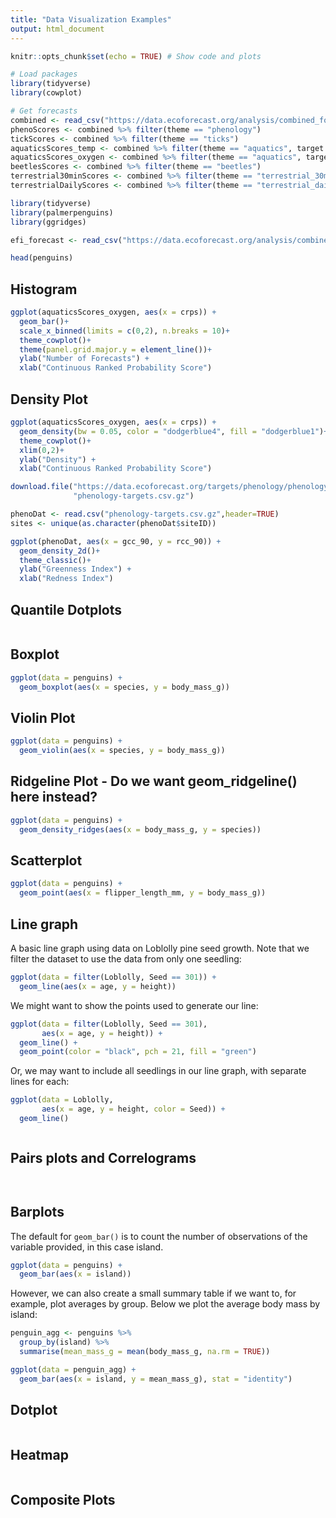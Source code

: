 ```yaml
---
title: "Data Visualization Examples"
output: html_document
---
```


```r
knitr::opts_chunk$set(echo = TRUE) # Show code and plots

# Load packages
library(tidyverse)
library(cowplot)

# Get forecasts
combined <- read_csv("https://data.ecoforecast.org/analysis/combined_forecasts_scores.csv.gz")
phenoScores <- combined %>% filter(theme == "phenology")
tickScores <- combined %>% filter(theme == "ticks")
aquaticsScores_temp <- combined %>% filter(theme == "aquatics", target == "temperature")
aquaticsScores_oxygen <- combined %>% filter(theme == "aquatics", target == "oxygen")
beetlesScores <- combined %>% filter(theme == "beetles")
terrestrial30minScores <- combined %>% filter(theme == "terrestrial_30min")
terrestrialDailyScores <- combined %>% filter(theme == "terrestrial_daily")
```

```r
library(tidyverse)
library(palmerpenguins)
library(ggridges)

efi_forecast <- read_csv("https://data.ecoforecast.org/analysis/combined_forecasts_scores.csv.gz")

head(penguins)
```

## Histogram

```r

ggplot(aquaticsScores_oxygen, aes(x = crps)) +
  geom_bar()+
  scale_x_binned(limits = c(0,2), n.breaks = 10)+
  theme_cowplot()+
  theme(panel.grid.major.y = element_line())+
  ylab("Number of Forecasts") + 
  xlab("Continuous Ranked Probability Score")
```

## Density Plot

```r
ggplot(aquaticsScores_oxygen, aes(x = crps)) +
  geom_density(bw = 0.05, color = "dodgerblue4", fill = "dodgerblue1")+
  theme_cowplot()+
  xlim(0,2)+
  ylab("Density") + 
  xlab("Continuous Ranked Probability Score")
```

```r

download.file("https://data.ecoforecast.org/targets/phenology/phenology-targets.csv.gz",
              "phenology-targets.csv.gz")

phenoDat <- read.csv("phenology-targets.csv.gz",header=TRUE)
sites <- unique(as.character(phenoDat$siteID))

ggplot(phenoDat, aes(x = gcc_90, y = rcc_90)) +
  geom_density_2d()+
  theme_classic()+
  ylab("Greenness Index") + 
  xlab("Redness Index")
```

## Quantile Dotplots

```r

```

## Boxplot 

```r
ggplot(data = penguins) +
  geom_boxplot(aes(x = species, y = body_mass_g))

```

## Violin Plot

```r
ggplot(data = penguins) +
  geom_violin(aes(x = species, y = body_mass_g))
```

## Ridgeline Plot - Do we want geom_ridgeline() here instead?

```r
ggplot(data = penguins) +
  geom_density_ridges(aes(x = body_mass_g, y = species))
```

## Scatterplot

```r
ggplot(data = penguins) +
  geom_point(aes(x = flipper_length_mm, y = body_mass_g))
```

## Line graph

A basic line graph using data on Loblolly pine seed growth. Note that we filter the dataset to use the data from only one seedling:
```r
ggplot(data = filter(Loblolly, Seed == 301)) +
  geom_line(aes(x = age, y = height))
```

We might want to show the points used to generate our line:
```r
ggplot(data = filter(Loblolly, Seed == 301),
       aes(x = age, y = height)) +
  geom_line() +
  geom_point(color = "black", pch = 21, fill = "green")
```

Or, we may want to include all seedlings in our line graph, with separate lines for each:
```r
ggplot(data = Loblolly,
       aes(x = age, y = height, color = Seed)) +
  geom_line()
```

```r

```

## Pairs plots and Correlograms

```r

```

```r

```

## Barplots

The default for `geom_bar()` is to count the number of observations of the variable provided, in this case island. 
```r
ggplot(data = penguins) +
  geom_bar(aes(x = island))
```

However, we can also create a small summary table if we want to, for example, plot averages by group. Below we plot the average body mass by island:
```r
penguin_agg <- penguins %>%
  group_by(island) %>%
  summarise(mean_mass_g = mean(body_mass_g, na.rm = TRUE))

ggplot(data = penguin_agg) +
  geom_bar(aes(x = island, y = mean_mass_g), stat = "identity")
```

## Dotplot

```r

```

## Heatmap

```r

```

## Composite Plots

```r

```

```r

```
